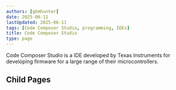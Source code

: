 ```yaml
---
authors: [gbmhunter]
date: 2025-06-11
lastUpdated: 2025-06-11
tags: [Code Composer Studio, programming, IDEs]
title: Code Composer Studio
type: page
---
```


Code Composer Studio is a IDE developed by Texas Instruments for developing firmware for a large range of their microcontrollers.

## Child Pages

<ChildPages />
